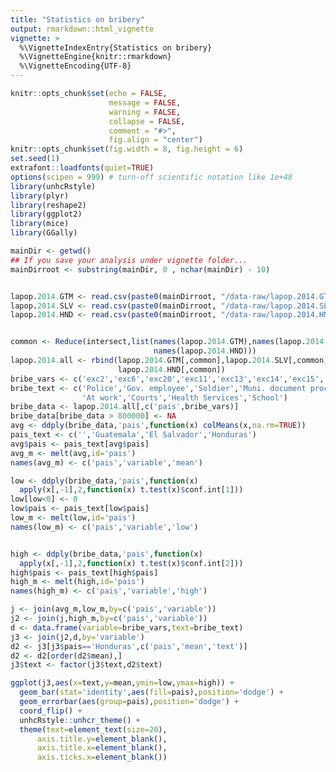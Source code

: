 ```yaml
---
title: "Statistics on bribery"
output: rmarkdown::html_vignette
vignette: >
  %\VignetteIndexEntry{Statistics on bribery}
  %\VignetteEngine{knitr::rmarkdown}
  %\VignetteEncoding{UTF-8}
---
```


```r
knitr::opts_chunk$set(echo = FALSE, 
                      message = FALSE, 
                      warning = FALSE, 
                      collapse = FALSE,
                      comment = "#>",
                      fig.align = "center")
knitr::opts_chunk$set(fig.width = 8, fig.height = 6)
set.seed(1)
extrafont::loadfonts(quiet=TRUE)
options(scipen = 999) # turn-off scientific notation like 1e+48
library(unhcRstyle)
library(plyr)
library(reshape2)
library(ggplot2)
library(mice)
library(GGally) 

```

```r
mainDir <- getwd()
## If you save your analysis under vignette folder...
mainDirroot <- substring(mainDir, 0 , nchar(mainDir) - 10)


lapop.2014.GTM <- read.csv(paste0(mainDirroot, "/data-raw/lapop.2014.GTM.csv"))
lapop.2014.SLV <- read.csv(paste0(mainDirroot, "/data-raw/lapop.2014.SLV.csv"))
lapop.2014.HND <- read.csv(paste0(mainDirroot, "/data-raw/lapop.2014.HND.csv"))


common <- Reduce(intersect,list(names(lapop.2014.GTM),names(lapop.2014.SLV),
                                names(lapop.2014.HND)))
lapop.2014.all <- rbind(lapop.2014.GTM[,common],lapop.2014.SLV[,common],
                        lapop.2014.HND[,common])
bribe_vars <- c('exc2','exc6','exc20','exc11','exc13','exc14','exc15','exc16')
bribe_text <- c('Police','Gov. employee','Soldier','Muni. document processing',
                'At work','Courts','Health Services','School')
bribe_data <- lapop.2014.all[,c('pais',bribe_vars)]
bribe_data[bribe_data > 800000] <- NA
avg <- ddply(bribe_data,'pais',function(x) colMeans(x,na.rm=TRUE))
pais_text <- c('','Guatemala','El Salvador','Honduras')
avg$pais <- pais_text[avg$pais]
avg_m <- melt(avg,id='pais')
names(avg_m) <- c('pais','variable','mean')

low <- ddply(bribe_data,'pais',function(x)
  apply(x[,-1],2,function(x) t.test(x)$conf.int[1]))
low[low<0] <- 0
low$pais <- pais_text[low$pais]
low_m <- melt(low,id='pais')
names(low_m) <- c('pais','variable','low')


high <- ddply(bribe_data,'pais',function(x)
  apply(x[,-1],2,function(x) t.test(x)$conf.int[2]))
high$pais <- pais_text[high$pais]
high_m <- melt(high,id='pais')
names(high_m) <- c('pais','variable','high')

j <- join(avg_m,low_m,by=c('pais','variable'))
j2 <- join(j,high_m,by=c('pais','variable'))
d <- data.frame(variable=bribe_vars,text=bribe_text)
j3 <- join(j2,d,by='variable')
d2 <- j3[j3$pais=='Honduras',c('pais','mean','text')]
d2 <- d2[order(d2$mean),]
j3$text <- factor(j3$text,d2$text)

```

```r
ggplot(j3,aes(x=text,y=mean,ymin=low,ymax=high)) +
  geom_bar(stat='identity',aes(fill=pais),position='dodge') +
  geom_errorbar(aes(group=pais),position='dodge') +
  coord_flip() +
  unhcRstyle::unhcr_theme() +
  theme(text=element_text(size=20),
      axis.title.y=element_blank(),
      axis.title.x=element_blank(),
      axis.ticks.x=element_blank()) 
```
